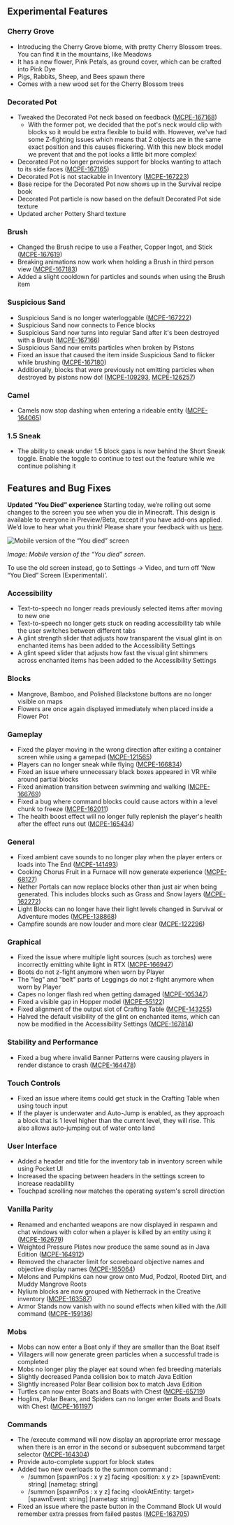 ## **Experimental Features**

### **Cherry Grove**

- Introducing the Cherry Grove biome, with pretty Cherry Blossom trees. You can find it in the mountains, like Meadows
- It has a new flower, Pink Petals, as ground cover, which can be crafted into Pink Dye
- Pigs, Rabbits, Sheep, and Bees spawn there
- Comes with a new wood set for the Cherry Blossom trees

### **Decorated Pot**

- Tweaked the Decorated Pot neck based on feedback ([MCPE-167168](https://bugs.mojang.com/browse/MCPE-167168))
  - With the former pot, we decided that the pot's neck would clip with blocks so it would be extra flexible to build with. However, we've had some Z-fighting issues which means that 2 objects are in the same exact position and this causes flickering. With this new block model we prevent that and the pot looks a little bit more complex!
- Decorated Pot no longer provides support for blocks wanting to attach to its side faces ([MCPE-167165](https://bugs.mojang.com/browse/MCPE-167165))
- Decorated Pot is not stackable in Inventory ([MCPE-167223](https://bugs.mojang.com/browse/MCPE-167223))
- Base recipe for the Decorated Pot now shows up in the Survival recipe book
- Decorated Pot particle is now based on the default Decorated Pot side texture
- Updated archer Pottery Shard texture

### **Brush**

- Changed the Brush recipe to use a Feather, Copper Ingot, and Stick ([MCPE-167619](https://bugs.mojang.com/browse/MCPE-167619))
- Breaking animations now work when holding a Brush in third person view ([MCPE-167183](https://bugs.mojang.com/browse/MCPE-167183))
- Added a slight cooldown for particles and sounds when using the Brush item

### **Suspicious Sand**

- Suspicious Sand is no longer waterloggable ([MCPE-167222](https://bugs.mojang.com/browse/MCPE-167222))
- Suspicious Sand now connects to Fence blocks
- Suspicious Sand now turns into regular Sand after it's been destroyed with a Brush ([MCPE-167166](https://bugs.mojang.com/browse/MCPE-167166))
- Suspicious Sand now emits particles when broken by Pistons
- Fixed an issue that caused the item inside Suspicious Sand to flicker while brushing ([MCPE-167180](https://bugs.mojang.com/browse/MCPE-167180))
- Additionally, blocks that were previously not emitting particles when destroyed by pistons now do! ([MCPE-109293](https://bugs.mojang.com/browse/MCPE-109293), [MCPE-126257](https://bugs.mojang.com/browse/MCPE-126257))

### **Camel**

- Camels now stop dashing when entering a rideable entity ([MCPE-164065](https://bugs.mojang.com/browse/MCPE-164065))

### **1.5 Sneak**

- The ability to sneak under 1.5 block gaps is now behind the Short Sneak toggle. Enable the toggle to continue to test out the feature while we continue polishing it

## **Features and Bug Fixes**

**Updated “You Died” experience**
Starting today, we’re rolling out some changes to the screen you see when you die in Minecraft. This design is available to everyone in Preview/Beta, except if you have add-ons applied. We’d love to hear what you think! Please share your feedback with us [here](https://aka.ms/MinecraftPDScreen).

![Mobile version of the “You died” screen](https://feedback.minecraft.net/hc/article_attachments/13817265642253)

*Image: Mobile version of the “You died” screen.*

To use the old screen instead, go to Settings -> Video, and turn off ‘New “You Died” Screen (Experimental)’.

### **Accessibility**

- Text-to-speech no longer reads previously selected items after moving to new one
- Text-to-speech no longer gets stuck on reading accessibility tab while the user switches between different tabs
- A glint strength slider that adjusts how transparent the visual glint is on enchanted items has been added to the Accessibility Settings
- A glint speed slider that adjusts how fast the visual glint shimmers across enchanted items has been added to the Accessibility Settings

### **Blocks**

- Mangrove, Bamboo, and Polished Blackstone buttons are no longer visible on maps
- Flowers are once again displayed immediately when placed inside a Flower Pot

### **Gameplay**

- Fixed the player moving in the wrong direction after exiting a container screen while using a gamepad ([MCPE-121565](https://bugs.mojang.com/browse/MCPE-121565))
- Players can no longer sneak while flying ([MCPE-166834](https://bugs.mojang.com/browse/MCPE-166834))
- Fixed an issue where unnecessary black boxes appeared in VR while around partial blocks
- Fixed animation transition between swimming and walking ([MCPE-166769](https://bugs.mojang.com/browse/MCPE-166769))
- Fixed a bug where command blocks could cause actors within a level chunk to freeze ([MCPE-162011](https://bugs.mojang.com/browse/MCPE-162011))
- The health boost effect will no longer fully replenish the player's health after the effect runs out ([MCPE-165434](https://bugs.mojang.com/browse/MCPE-165434))

### **General**

- Fixed ambient cave sounds to no longer play when the player enters or loads into The End ([MCPE-141493](https://bugs.mojang.com/browse/MCPE-141493))
- Cooking Chorus Fruit in a Furnace will now generate experience ([MCPE-68127](https://bugs.mojang.com/browse/MCPE-68127))
- Nether Portals can now replace blocks other than just air when being generated. This includes blocks such as Grass and Snow layers ([MCPE-162272](https://bugs.mojang.com/browse/MCPE-162272))
- Light Blocks can no longer have their light levels changed in Survival or Adventure modes ([MCPE-138868](https://bugs.mojang.com/browse/MCPE-138868))
- Campfire sounds are now louder and more clear ([MCPE-122296](https://bugs.mojang.com/browse/MCPE-122296))

### **Graphical**

- Fixed the issue where multiple light sources (such as torches) were incorrectly emitting white light in RTX ([MCPE-166947](https://bugs.mojang.com/browse/MCPE-166947))
- Boots do not z-fight anymore when worn by Player
- The "leg" and "belt" parts of Leggings do not z-fight anymore when worn by Player
- Capes no longer flash red when getting damaged ([MCPE-105347](https://bugs.mojang.com/browse/MCPE-105347))
- Fixed a visible gap in Hopper model ([MCPE-55122](https://bugs.mojang.com/browse/MCPE-55122))
- Fixed alignment of the output slot of Crafting Table ([MCPE-143255](https://bugs.mojang.com/browse/MCPE-143255))
- Halved the default visibility of the glint on enchanted items, which can now be modified in the Accessibility Settings ([MCPE-167814](https://bugs.mojang.com/browse/MCPE-167814))

### **Stability and Performance**

- Fixed a bug where invalid Banner Patterns were causing players in render distance to crash ([MCPE-164478](https://bugs.mojang.com/browse/MCPE-164478))

### **Touch Controls**

- Fixed an issue where items could get stuck in the Crafting Table when using touch input
- If the player is underwater and Auto-Jump is enabled, as they approach a block that is 1 level higher than the current level, they will rise. This also allows auto-jumping out of water onto land

### **User Interface**

- Added a header and title for the inventory tab in inventory screen while using Pocket UI
- Increased the spacing between headers in the settings screen to increase readability
- Touchpad scrolling now matches the operating system's scroll direction

### **Vanilla Parity**

- Renamed and enchanted weapons are now displayed in respawn and chat windows with color when a player is killed by an entity using it ([MCPE-162679](https://bugs.mojang.com/browse/MCPE-162679))
- Weighted Pressure Plates now produce the same sound as in Java Edition ([MCPE-164912](https://bugs.mojang.com/browse/MCPE-164912))
- Removed the character limit for scoreboard objective names and objective display names ([MCPE-165064](https://bugs.mojang.com/browse/MCPE-165064))
- Melons and Pumpkins can now grow onto Mud, Podzol, Rooted Dirt, and Muddy Mangrove Roots
- Nylium blocks are now grouped with Netherrack in the Creative inventory ([MCPE-163587](https://bugs.mojang.com/browse/MCPE-163587))
- Armor Stands now vanish with no sound effects when killed with the /kill command ([MCPE-159136](https://bugs.mojang.com/browse/MCPE-159136))

### **Mobs**

- Mobs can now enter a Boat only if they are smaller than the Boat itself
- Villagers will now generate green particles when a successful trade is completed
- Mobs no longer play the player eat sound when fed breeding materials
- Slightly decreased Panda collision box to match Java Edition
- Slightly increased Polar Bear collision box to match Java Edition
- Turtles can now enter Boats and Boats with Chest ([MCPE-65719](https://bugs.mojang.com/browse/MCPE-65719))
- Hoglins, Polar Bears, and Spiders can no longer enter Boats and Boats with Chest ([MCPE-161197](https://bugs.mojang.com/browse/MCPE-161197))

### **Commands**

- The /execute command will now display an appropriate error message when there is an error in the second or subsequent subcommand target selector ([MCPE-164304](https://bugs.mojang.com/browse/MCPE-164304))
- Provide auto-complete support for block states
- Added two new overloads to the summon command :
  - /summon [spawnPos : x y z] facing <position: x y z> [spawnEvent: string] [nametag: string]
  - /summon [spawnPos : x y z] facing <lookAtEntity: target> [spawnEvent: string] [nametag: string]
- Fixed an issue where the paste button in the Command Block UI would remember extra presses from failed pastes ([MCPE-163705](https://bugs.mojang.com/browse/MCPE-163705))